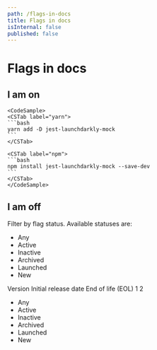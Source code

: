 ```yaml
---
path: /flags-in-docs
title: Flags in docs
isInternal: false
published: false
---
```


# Flags in docs

<Feature flag={docsDemoFlagBoolean} showWhenVariation={true}>

## I am on

    <CodeSample>
    <CSTab label="yarn">
    ```bash
    yarn add -D jest-launchdarkly-mock
    ```
    </CSTab>

    <CSTab label="npm">
    ```bash
    npm install jest-launchdarkly-mock --save-dev
    ```
    </CSTab>
    </CodeSample>

</Feature>

<Feature flag={docsDemoFlagBoolean} showWhenVariation={false}>

## I am off

</Feature>

<TableCell>
  Filter by flag status. Available statuses are:
  <ul>
  <li>Any</li>
  <li>Active</li>
  <li>Inactive</li>
  <li>Archived</li>
  <li>Launched</li>
  <li>New</li>
  </ul>
</TableCell>



<Feature flag={docsDemoFlagBoolean} showWhenVariation={true}>

  <Table>
    <TableHeader>
      <TableHeadCell>Version</TableHeadCell>
      <TableHeadCell>Initial release date</TableHeadCell>
      <TableHeadCell>End of life (EOL)</TableHeadCell>
    </TableHeader>
    <TableBody>
      <TableRow>
        <TableCell>1</TableCell>
        <TableCell>2</TableCell>
        <TableCell>
          <ul>
            <li>Any</li>
            <li>Active</li>
            <li>Inactive</li>
            <li>Archived</li>
            <li>Launched</li>
            <li>New</li>
          </ul>
        </TableCell>
      </TableRow>
    </TableBody>
  </Table>

</Feature>